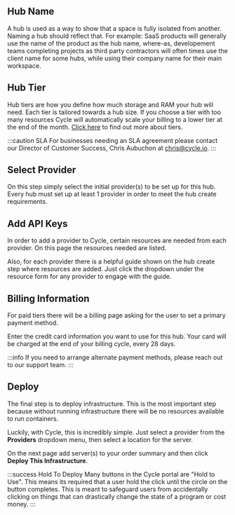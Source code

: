 ## Hub Name
A hub is used as a way to show that a space is fully isolated from another.  Naming a hub should reflect that.  For example: SaaS products will generally use the name of the product as the hub name, where-as, developement teams completing projects as third party contractors will often times use the client name for some hubs, while using their company name for their main workspace.


## Hub Tier
Hub tiers are how you define how much storage and RAM your hub will need. Each tier is tailored towards a hub size. If you choose a tier with too many resources Cycle will automatically scale your billing to a lower tier at the end of the month. [Click here](https://www.cycle.io) to find out more about tiers.

:::caution SLA
For businesses needing an SLA agreement please contact our Director of Customer Success, Chris Aubuchon at chris@cycle.io.
:::


## Select Provider
On this step simply select the initial provider(s) to be set up for this hub.  Every hub must set up at least 1 provider in order to meet the hub create requirements.

## Add API Keys
In order to add a provider to Cycle, certain resources are needed from each provider. On this page the resources needed are listed.


Also, for each provider there is a helpful guide shown on the hub create step where resources are added.
Just click the dropdown under the resource form for any provider to engage with the guide.


## Billing Information
For paid tiers there will be a billing page asking for the user to set a primary payment method.

Enter the credit card information you want to use for this hub. Your card will be charged at the end of your billing cycle, every 28 days.

:::info
If you need to arrange alternate payment methods, please reach out to our support team.
:::


## Deploy

The final step is to deploy infrastructure.  This is the most important step because without running infrastructure there will be no resources available to run containers.

Luckily, with Cycle, this is incredibly simple.  Just select a provider from the **Providers** dropdown menu, then select a location for the server.

On the next page add server(s) to your order summary and then click **Deploy This Infrastructure**.

:::success Hold To Deploy
Many buttons in the Cycle portal are "Hold to Use".  This means its required that a user hold the click until the circle on the button completes.  This is meant to safeguard users from accidentally clicking on things that can drastically change the state of a program or cost money.
:::